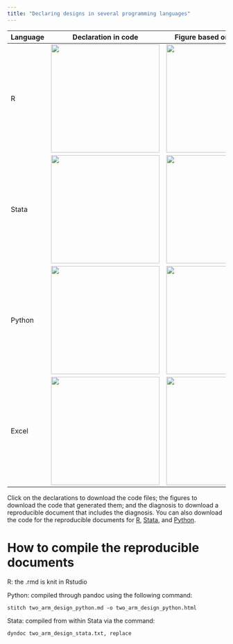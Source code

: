 ```yaml
---
title: "Declaring designs in several programming languages"
---
```

  
| Language  | Declaration in code                                                         | Figure based on mock data                                       | Diagnosis                                                                 |
| --------  | -------------------                                                         | ------------------------------------------------------------    | ---------                                                                 |
| R         | <a href = "/static/other-languages/two_arm_design_r.r"><img width="250px" src="/static/other-languages/figures/two_arm_design_r_declaration.png"/></a>       | <a href = "/static/other-languages/two_arm_design_r_figure.r"><img width="250px" src="/static/other-languages/figures/two_arm_design_r.png"/></a>       | <a href = "/static/other-languages/two_arm_design_r.html"><img width="250px" src="/static/other-languages/figures/two_arm_design_r_diagnosis.png"/></a>       |
| Stata     | <a href = "/static/other-languages/two_arm_design_stata.do"><img width="250px" src="/static/other-languages/figures/two_arm_design_stata_declaration.png"/></a>    | <a href = "/static/other-languages/two_arm_design_stata.txt"><img width="250px" src="/static/other-languages/figures/two_arm_design_stata.png"/></a>   | <a href = "/static/other-languages/two_arm_design_stata.html"><img width="250px" src="/static/other-languages/figures/two_arm_design_stata_diagnosis.png"/></a>   |
| Python    | <a href = "/static/other-languages/two_arm_design_python.py"><img width="250px" src="/static/other-languages/figures/two_arm_design_python_declaration.png"/></a>   | <a href = "/static/other-languages/two_arm_design_python_figure.py"><img width="250px" src="/static/other-languages/figures/two_arm_design_python.png"/></a>  | <a href = "/static/other-languages/two_arm_design_python.html"><img width="250px" src="/static/other-languages/figures/two_arm_design_python_diagnosis.png"/></a>  |
| Excel     | <a href = "/static/other-languages/two_arm_design_excel.xlsx"><img width="250px" src="/static/other-languages/figures/two_arm_design_excel_declaration.png"/></a>   | <a href = "/static/other-languages/two_arm_design_excel.xlsx"><img width="250px" src="/static/other-languages/figures/two_arm_design_excel.png"/></a>   | <a href = "/static/other-languages/two_arm_design_excel.xlsx"><img width="250px" src="/static/other-languages/figures/two_arm_design_excel_diagnosis.png"/></a>   |

Click on the declarations to download the code files; the figures to download the code that generated them; and the diagnosis to download a reproducible document that includes the diagnosis. You can also download the code for the reproducible documents for [R](/static/other-languages/two_arm_design_r.rmd), [Stata](/static/other-languages/two_arm_design_stata.txt), and [Python](/static/other-languages/two_arm_design_python.md).

# How to compile the reproducible documents

R: the .rmd is knit in Rstudio

Python: compiled through pandoc using the following command:

`stitch two_arm_design_python.md -o two_arm_design_python.html`

Stata: compiled from within Stata via the command:

`dyndoc two_arm_design_stata.txt, replace`